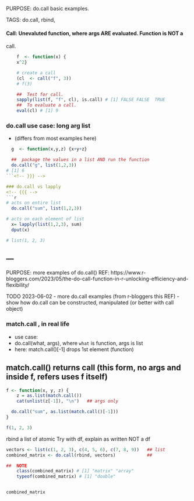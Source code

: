 PURPOSE: do.call basic examples.

TAGS:	do.call, rbind,

#### Call: Unevaluted function, where args ARE evaluated. Function is NOT a
call.
```r
    f  <- function(x) {
	x^2}

    # create a call
    (cl  <- call("f", 3))
    # f(3)

    ##  Test for call.
	sapply(list(f, "f", cl), is.call) # [1] FALSE FALSE  TRUE
    ##  To evaluate a call.
	eval(cl) # [1] 9
```


### do.call use case:  long arg list
<!-- {{{ -->
* (differs from most examples here)
```r
  g  <- function(x,y,z) {x+y+z}

  ##  package the values in a list AND run the function
  do.call("g", list(1,2,3))
# [1] 6
```<!-- }}} -->

### do.call vs lapply
<!-- {{{ -->
```r
# acts on entire list
  do.call("sum", list(1,2,3))

# acts on each element of list
  x= lapply(list(1,2,3), sum)
  dput(x)

# list(1, 2, 3)
```
<!-- }}} -->


---
---

PURPOSE:    more examples of do.call()
REF: https://www.r-bloggers.com/2023/05/the-do-call-function-in-r-unlocking-efficiency-and-flexibility/

TODO
2023-06-02
-   more do.call examples (from r-bloggers this REF)
-   show how do.call can be constructed, manipulated  (or better with  call object)

### match.call , in real life
  *  use case:
  *  do.call(what, args), where `what` is function, args is list
  *  here:  match.call()[-1] drops 1st element (function) 

##  match.call() returns call (this form, no args and inside f, refers uses f itself)
```r
f <- function(x, y, z) {
    z = as.list(match.call())
    cat(unlist(z[-1]), "\n")   ## args only

  do.call("sum", as.list(match.call()[-1])) 
}

f(1, 2, 3)

```




rbind a list  of atomic
Try with df, explain as written NOT a df
```r
vectors <- list(c(1, 2, 3), c(4, 5, 6), c(7, 8, 9))   ## list   
combined_matrix <- do.call(rbind, vectors)            ## 

##  NOTE
    class(combined_matrix) # [1] "matrix" "array" 
    typeof(combined_matrix) # [1] "double"


combined_matrix
```



